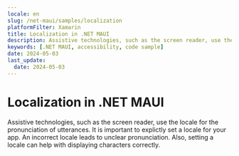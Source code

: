```yaml
---
locale: en
slug: /net-maui/samples/localization
platformFilter: Xamarin
title: Localization in .NET MAUI
description: Assistive technologies, such as the screen reader, use the locale for the pronunciation of utterances.
keywords: [.NET MAUI, accessibility, code sample]
date: 2024-05-03
last_update:
  date: 2024-05-03
---
```


# Localization in .NET MAUI

Assistive technologies, such as the screen reader, use the locale for the pronunciation of utterances. It is important to explictly set a locale for your app. An incorrect locale leads to unclear pronunciation. Also, setting a locale can help with displaying characters correctly.

<CodeSample id="text-localization" locale="en" platform="net-maui"/>
